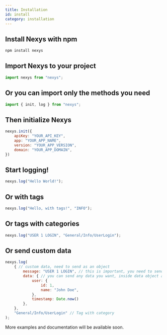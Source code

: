 ```yaml
---
title: Installation
id: install
category: installation
---
```


## Install Nexys with npm
```bash
npm install nexys
```

## Import Nexys to your project
```javascript
import nexys from "nexys";
```

## Or you can import only the methods you need
```javascript
import { init, log } from "nexys";
```

## Then initialize Nexys
```javascript
nexys.init({
    apiKey: "YOUR_API_KEY",
    app: "YOUR_APP_NAME",
    version: "YOUR_APP_VERSION",
    domain: "YOUR_APP_DOMAIN",
})
```


## Start logging!
```javascript
nexys.log("Hello World!");
```


## Or with tags
```javascript
nexys.log("Hello, with tags!", "INFO");
```

## Or tags with categories
```javascript
nexys.log("USER 1 LOGIN", "General/Info/UserLogin");
```

## Or send custom data
```javascript
nexys.log(
    { // custom data, need to send as an object
        message: "USER 1 LOGIN", // this is important, you need to send message with a log message
        data: { // you can send any data you want, inside data object after message
            user: {
                id: 1,
                name: "John Doe",
            },
            timestamp: Date.now()
        },
    }, 
    "General/Info/UserLogin" // Tag with category
);
```

More examples and documentation will be available soon.

